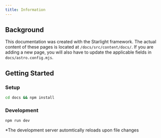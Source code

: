 ```yaml
---
title: Information
---
```


## Background

This documentation was created with the Starlight framework. The actual content of these pages is located at `/docs/src/content/docs/`. If you are adding a new page, you will also have to update the applicable fields in `docs/astro.config.mjs`.

## Getting Started

### Setup 
```bash
cd docs && npm install
```

### Development
```bash
npm run dev
```

*The development server automtically reloads upon file changes